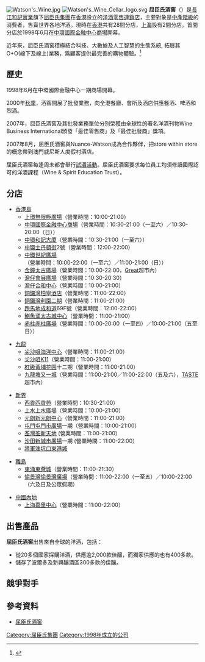 {{Infobox_Company
| company_name = 屈臣氏酒窖
| company_logo = [[File:Watson's_Wine_logo.svg|File:Watson's Wine logo.svg]]
| company_type = [[私人公司|私人公司]]
| foundation =  1998年
| key_people = [[李嘉誠|李嘉誠]]、[[霍建寧|霍建寧]]
| location = {{HK}}
| industry = [[洋酒|洋酒]][[零售|零售]]
| products =
| parent = [[屈臣氏集團|屈臣氏集團]]
| operating_income =
| homepage = [http://www.watsonswine.com/ 屈臣氏酒窖]
}}
[[File:Watson's_Wine.jpg|thumb]] 
[[File:Watson's_Wine_Cellar_logo.svg|thumb]]
'''屈臣氏酒窖'''（{{lang-en|'''Watson's Wine'''}}）是[[長江和記實業|長江和記實業]]旗下[[屈臣氏集團|屈臣氏集團]]在[[香港|香港]]設立的[[洋酒|洋酒]][[零售|零售]][[連鎖店|連鎖店]]，主要對象是[[中產階級|中產階級]]的消費者，售賣世界各地洋酒。現時在[[香港|香港]]共有28間分店，[[上海|上海]]設有2間分店。首間分店於1998年6月在[[中環|中環]][[國際金融中心商場|國際金融中心商場]]開幕。

近年來，屈臣氏酒窖積極結合科技、大數據及人工智慧的生態系統, 拓展其O+O(線下及線上)業務，爲顧客提供最完善的購物體驗。<ref>{{cite news |author1=wing |title=wu |url=https://www1.hkej.com/dailynews/article/id/1366589/%E5%B1%88%E8%87%A3%E6%B0%8F%E9%85%92%E7%AA%96%EF%BC%9A%E7%B6%B2%E8%B3%BC%E4%BB%8D%E5%9C%A8%E5%A2%9E%E9%95%B7 |accessdate=2021-04-27 |work=報紙 |agency=HKEJ.com |publisher=HKEJ.com |archive-date=2021-04-29 |archive-url=https://web.archive.org/web/20210429160625/https://www1.hkej.com/dailynews/article/id/1366589/%E5%B1%88%E8%87%A3%E6%B0%8F%E9%85%92%E7%AA%96%EF%BC%9A%E7%B6%B2%E8%B3%BC%E4%BB%8D%E5%9C%A8%E5%A2%9E%E9%95%B7 |dead-url=no }}</ref>

==歷史==

1998年6月在中環國際金融中心一期商場開幕。

2000年[[秋季|秋季]]，酒窖開展了批發業務，向全港餐廳、會所及酒店供應餐酒、啤酒和烈酒。

2007年，屈臣氏酒窖及其批發業務單位分別榮獲由全球性的著名洋酒刊物Wine Business International頒發「最佳零售商」及「最佳批發商」獎項。

2007年8月，屈臣氏酒窖與Nuance-Watson成為合作夥伴，把store within store的概念帶到澳門威尼斯人度假村酒店。

屈臣氏酒窖每逢周未都會舉行[[試酒活動|試酒活動]]。屈臣氏酒窖要求每位員工均須修讀國際認可的洋酒課程（Wine & Spirit Education Trust）。

==分店==
*[[香港島|香港島]]
**[[上環|上環]][[無限極廣場|無限極廣場]]（營業時間：10:00-21:00）
**[[中環|中環]][[國際金融中心商場|國際金融中心商場]]（營業時間：10:30-21:00（一至六）／10:30-20:00（日））
**[[中環|中環]][[和記大廈|和記大廈]]（營業時間：10:30-21:00（一至六））
**[[中環|中環]][[士丹頓街|士丹頓街]]2號（營業時間：12:00-22:00）
**[[中環|中環]][[世紀廣場_(香港)|世紀廣場]]（營業時間：10:00-22:00（一至六）／11:00-21:00（日））
**[[金鐘|金鐘]][[太古廣場|太古廣場]]（營業時間：10:00-22:00，[[Great|Great]]超市內）
**[[灣仔|灣仔]][[會展廣場|會展廣場]]（營業時間：10:30-20:30）
**[[灣仔|灣仔]][[合和中心|合和中心]]（營業時間：10:00-21:00）
**[[銅鑼灣|銅鑼灣]][[柏寧酒店|柏寧酒店]]（營業時間：11:00-22:00）
**[[銅鑼灣|銅鑼灣]][[利園二期|利園二期]]（營業時間：11:00-21:00）
**[[跑馬地|跑馬地]][[成和道|成和道]]69F號（營業時間：12:00-22:00）
**[[鰂魚涌|鰂魚涌]][[太古城中心|太古城中心]]（營業時間：11:00-21:00）
**[[赤柱|赤柱]][[赤柱廣場|赤柱廣場]]（營業時間：10:00-20:00（一至四）／10:00-21:00（五至日））

*[[九龍|九龍]]
**[[尖沙咀|尖沙咀]][[海洋中心|海洋中心]]（營業時間：11:00-21:00）
**[[尖沙咀|尖沙咀]][[K11|K11]]（營業時間：11:00-21:00）
**[[紅磡|紅磡]][[黃埔花園|黃埔花園]]十二期（營業時間：11:00-21:00）
**[[九龍塘|九龍塘]][[又一城|又一城]]（營業時間：11:00-21:00／11:00-22:00（五及六），[[TASTE|TASTE]]超市內）

*[[新界|新界]]
**[[西貢區|西貢]][[西貢苑|西貢苑]]（營業時間：10:30-21:00）
**[[上水|上水]][[上水廣場|上水廣場]]（營業時間：10:00-21:00）
**[[元朗|元朗]][[新元朗中心|新元朗中心]]（營業時間：11:00-21:00）
**[[屯門|屯門]][[屯門市廣場|屯門市廣場]]一期（營業時間：10:00-21:00）
**[[荃灣|荃灣]][[荃新天地|荃新天地]] (營業時間：11:00-21:00）
**[[沙田_(香港)|沙田]][[新城市廣場|新城市廣場]]一期 (營業時間：11:00-22:00）
**[[將軍澳|將軍澳]][[坑口_(香港)|坑口]][[東港城|東港城]]


*[[離島|離島]]
**[[東涌_(香港)|東涌]][[東薈城|東薈城]]（營業時間：11:00-21:30）
**[[愉景灣|愉景灣]][[愉景灣廣場|愉景灣廣場]]（營業時間：11:00-22:00（一至五）／10:00-22:00（六及日及公眾假期）

*[[中國內地|中國內地]]
**[[上海|上海]][[嘉里中心|嘉里中心]]（營業時間：11:00-22:00）

==出售產品==
'''屈臣氏酒窖'''出售來自全球的洋酒，包括：
*從20多個國家採購洋酒，供應逾2,000款佳釀，而獨家供應的也有400多款。
*儲存了波爾多及新興釀酒區300多款的佳釀。

==競爭對手==
==參考資料==
*[http://www.watsonswine.com/ 屈臣氏酒窖] {{Wayback|url=http://www.watsonswine.com/ |date=20090505234802 }}

{{長江集團}}

[[Category:屈臣氏集團|Category:屈臣氏集團]]
[[Category:1998年成立的公司|Category:1998年成立的公司]]
